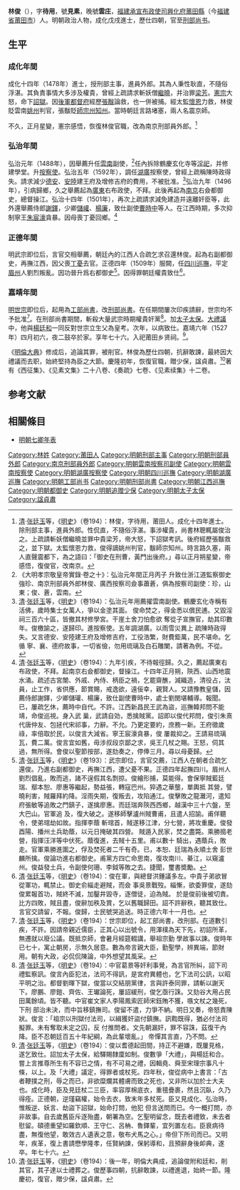 {{Otheruses|other=名为林俊的其他人物|林俊}}
{{明清人物信息框
| 姓名 = 林俊
| 原名 =
| 圖片名稱= 
| 圖片大小 =
| 圖片說明 = 
 |最高職務 = 太子太保刑部尚書
| 國家 = 大明
| 爵位 =
| 籍貫 = [[福建承宣布政使司|福建承宣布政使司]][[興化府|興化府]][[莆田縣|莆田縣]]
| 族裔 = 
| 字號 = 字待用，號見素
| 諡號 = 貞肅
| 出生日期 = [[景泰_(明朝)|景泰]]三年（1452年）
| 出生地點 = [[福建承宣布政使司|福建]][[莆田縣|莆田縣]]
| 逝世日期 = [[嘉靖|嘉靖]]六年（1527年）四月初六日
| 逝世地點 = [[福建承宣布政使司|福建]][[莆田縣|莆田縣]]
| 墓葬 =
| 配偶 =
| 親屬 = [[林達_(正德進士)|林達]]（子）
| 出身 = *成化十四年戊戌科進士出身
| 經歷 = 
| 著作 =
}}
'''林俊'''（{{bd|1452年||1527年|catIdx=Lin林}}），字'''待用'''，號'''見素'''，晚號'''雲庄'''，[[福建承宣布政使司|福建承宣布政使司]][[興化府|興化府]][[莆田縣|莆田縣]]（今[[福建省|福建省]][[莆田市|莆田市]]）人。明朝政治人物，成化戊戌進士，歷仕四朝，官至[[明朝刑部尚书|刑部尚书]]。

== 生平 ==
=== 成化年間 ===
成化十四年（1478年）進士，授刑部主事，進員外郎。其為人秉性耿直，不隨俗浮湛。其負責事情大多涉及權貴，曾經上疏請求斬妖僧[[繼曉|繼曉]]，并治罪[[梁芳|梁芳]]。[[明憲宗|憲宗]]大怒，命下[[詔獄|詔獄]]。因[[後軍都督府|後軍都督府]]經歷[[張黻_(成化壬辰進士)|張黻]]論救，也一併被捕。經太監[[懷恩|懷恩]]力救，林俊貶雲南[[姚州|姚州]]判官，張黻貶[[師宗州|師宗州]][[知州|知州]]。當時朝廷言路堵塞，兩人名震京師。

不久，正月星變，憲宗感悟，恢復林俊官職，改為南京刑部員外郎。<ref>[[清|清]]·[[张廷玉|张廷玉]]等，《[[明史|明史]]》（卷194）：林俊，字待用，莆田人。成化十四年進士。除刑部主事，進員外郎。性侃直，不隨俗浮湛。事涉權貴，尚書林聰輒屬俊治之。上疏請斬妖僧繼曉並罪中貴梁芳，帝大怒，下詔獄考訊。後府經歷張黻救之，並下獄。太監懷恩力救，俊得謫姚州判官，黻師宗知州。時言路久塞，兩人直聲震都下，為之語曰：「御史在刑曹，黃門出後府。」尋以正月朔星變，帝感悟，復俊官，改南京。</ref>

=== 弘治年間 ===
弘治元年（1488年），因舉薦升任[[雲南|雲南]]副使，<ref>《大明孝宗敬皇帝實錄·卷之十》：弘治元年閏正月丙子 升致仕浙江道監察御史強珍、南京刑部員外郎林俊、廣西按察司僉事蕭蒼，俱為按察司副使：珍，山東；俊、蒼，雲南。</ref>任內拆除鶴慶玄化寺等[[淫祀|淫祀]]，并修建學堂。升[[按察使|按察使]]。弘治五年（1592年），調任[[湖廣|湖廣]]按察使，曾經上疏稱陳時政得失。請求減少[[德安|德安]]、[[安陸|安陸]]建王府及增修吉府的費用，不被批准。<ref>[[清|清]]·[[张廷玉|张廷玉]]等，《[[明史|明史]]》（卷194）：弘治元年用薦擢雲南副使。鶴慶玄化寺稱有活佛，歲時集士女萬人，爭以金塗其面。 俊命焚之，得金悉以償民逋。又毀淫祠三百六十區，皆撤其材修學宮。干崖土舍刀怕愈欲 奪從子宣撫官，劫其印數年。俊檄諭之，遂歸印。進按察使。五年調湖廣。以雨雪災異上 疏陳時政得失。又言德安、安陸建王府及增修吉府，工役浩繁，財費鉅萬，民不堪命。乞循 寧、襄、德府故事，一切省儉，勿用琉璃及白石雕闌，請著為例。不從。</ref>弘治九年（1496年），引病歸鄉，久之舉薦起為[[廣東|廣東]]右布政使，不拜。此後再起為[[南京|南京]]右僉都御史，總督操江。弘治十四年（1501年），再次上疏請求減免建造并遠離奸臣等，此外還舉薦侍郎[[謝鐸|謝鐸]]，少卿[[儲巏|儲巏]]、[[楊廉|楊廉]]，致仕副使[[曹時中|曹時中]]等人。在江西時期，多次抑制寧王[[朱宸濠|朱宸濠]]貪暴。因母喪丁憂回鄉。<ref>[[清|清]]·[[张廷玉|张廷玉]]等，《[[明史|明史]]》（卷194）：九年引疾，不待報徑歸。久之，薦起廣東右布政使，不拜。起南京右僉都御史，督操江。十四年正月朔，陝西、山西地震水涌。疏述古宮闈、外戚、內侍、柄臣之禍，乞罷齋醮，減織造，清役占，汰員，止工作，省供應，節賞賜，戒逸欲，遠佞幸，親賢人。又請豫教皇儲，因薦侍郎謝鐸，少卿儲瓘、楊廉，致仕副使曹時中，處士劉閔堪輔導。報聞。已，屢疏乞休，薦時中自代。不許。江西新昌民王武為盜，巡撫韓邦問不能靖，命俊巡視。身入武 巢，武請自効，悉擒賊黨。詔即以俊代邦問，俊引朱熹代唐仲友、包拯代宋祁事，力辭。不允。乃更定要約，庶務一新。王府徵歲祿，率倍取於民，以俊言大減省。寧王宸濠貪暴，俊 屢裁抑之。王請易琉璃瓦，費二萬。俊言宜如舊，毋涉叔段京鄙之求，吳王几杖之賜。王怒，伺其過，無所得。會俊以聖節按部，遂劾奏之，停俸三月。尋以母憂歸。</ref>

=== 正德年間 ===
明武宗即位后，言官交相舉薦，朝廷內的江西人合疏乞求召還林俊。起為右副都御史，再撫江西，因父喪[[丁憂|丁憂]]去官。正德四年（1509年）服闕，任[[四川巡撫|四川巡撫]]，平定[[眉州|眉州]]人劉烈叛亂。因功晉升爲右都御史<ref>[[清|清]]·[[张廷玉|张廷玉]]等，《[[明史|明史]]》（卷193）：武宗即位，言官交薦，江西人在朝者合疏乞還俊。乃進右副都御史，再撫江西，遭父憂不果。正德四年起撫四川。眉州人劉烈倡亂，敗而逃，諸不逞假其名剽掠。俊繪形捕，莫能得。會保寧賊藍廷瑞、鄢本恕、廖惠等繼起，勢益張，轉寇巴州。猝遇之華壟，單輿抵 其營，譬曉利害，賊羅拜約降。淫雨失期，復叛去，攻陷通江。俊擊敗之龍灘河，遣知府張敏等追敗之門鎮子，遂擒廖惠。而廷瑞奔陝西西鄉，越漢中三十六盤，至大巴山。官軍追 及，復大破之。遂移師擊瀘州賊曹甫，且遣人招諭。甫佯聽令，使弟琯劫如故。指揮李蔭 斬琯首，賊遂移江津，分七營，將攻重慶。俊發酉陽、播州土兵助蔭，以元日掩破其四營。 賊遁入民家，焚之盡斃。乘勝搗老營，指揮汪洋等中伏死。蔭復進，去賊十五里。甫以數十 騎出，遇蔭兵，敗走。官軍乘勝進圍之，俘及焚死者二千有奇。已，本恕、廷瑞為永順土舍 彭世麟所擒。俊論功進右都御史。甫黨方四亡命思南，復攻南川、綦江，以窺瀘州。俊益發土兵，令副使何珊、李鉞等敗之去。捷聞，璽書奬勵。</ref>。因得罪朝廷權貴致仕<ref>[[清|清]]·[[张廷玉|张廷玉]]等，《[[明史|明史]]》（卷194）：俊在軍，與總督洪鍾議多左。中貴子弟欲冒從軍功，輒禁止。御史俞緇走避賊，而僉 事吳景戰歿。緇慚，欲委罪俊，遂劾俊累報首功，賊終不滅，加鑿井毀寺，逐僧徒，迫為賊。 於是俊前後被切責。比方四敗，賊且盡，俊辭加秩及賞，乞以舊職歸田。詔不許辭秩，聽其致仕。言官交請留，不報。俊歸，士民號哭追送。時正德六年十一月也。</ref>。

=== 嘉靖年間 ===
[[明世宗|明世宗]]即位后，起用為[[工部尚書|工部尚書]]，改[[刑部尚書|刑部尚書]]。在任期間屢次印疾請辭，世宗均不予批准<ref>[[清|清]]·[[张廷玉|张廷玉]]等，《[[明史|明史]]》（卷194）：世宗即位，起工部尚書，改刑部。在道數引疾，不許。因請帝親近儒臣，正其心以出號令，用渾樸為天下先，初詔所革，無遷就以廢公議。既抵京師，會暑月經筵輟講，舉祖宗勤 學故事以諫。俊時年已七十，寓止朝房，示無久居意。數為帝言親大臣，勤聖學，辨異端，節財用。朝有大政，必侃侃陳論，中外想望其風采。</ref>。在刑部尚書期間，斬殺大量武宗時期權貴奸黨<ref>[[清|清]]·[[张廷玉|张廷玉]]等，《[[明史|明史]]》（卷194）：中官葛景等奸利事覺，為言官所糾，詔下司禮監察訊。俊言內臣犯法，法司不得訊，是宮府異體也，乞下法司公訊，以昭平明之治。都督劉暉下獄，俊當以交結朋黨律，言與許泰同罪，請斬以謝天下。廖鵬、廖鎧、齊佐、王瓛論死，屢詔緩刑，俊乞亟行誅。又劾谷大用占民田萬餘頃。皆不聽。中官崔文家人李陽鳳索匠師宋鈺賄不獲，嗾文杖之幾死，下刑 部治未決，而中旨移鎮撫司。俊留不遣，力爭不納。明日又奏，帝怒責陳狀。俊言：「祖宗以刑獄付法司，以緝獲奸盜付鎮撫。訊鞫既得，猶必付法司擬罪。未有奪取未定之囚，反 付推問者。文先朝漏奸，罪不容誅，茲復干內降。臣不忍朝廷百五十年紀綱，為此輩壞亂。」 帝憚其言直，乃不問。</ref>。加[[太子太保|太子太保]]。[[大禮議|大禮議]]中，他與[[楊廷和|楊廷和]]一同反對世宗立生父為皇考。次年，以病致仕。嘉靖六年（1527年）四月初六，夜二鼓卒於家。享年七十六。入祀莆田乡贤祠。<ref>[[清|清]]·[[张廷玉|张廷玉]]等，《[[明史|明史]]》（卷194）：俊以耆德起田間，持正不避嫌，既屢見格，遂乞致仕。詔加太子太保，給驛賜隸廩如制。俊數爭「大禮」，與楊廷和合。嘗上言推尊所生有不容已之情，有不可易之禮，因輯堯、舜至宋理宗事凡十條，以上。及「大禮」議定，得罪者或杖死。四年秋，俊從病中上書言：「古者鞭撲之刑，辱之而已，非欲糜爛其體膚而致之死也，又非所以加於士大夫也。成化時，臣及見廷杖二三臣，率容厚棉底衣，重氊疊裹，然且沉臥，久乃得痊。正德朝，逆瑾竊權，始令去衣，致末年多杖死。臣又見成化、弘治時，惟叛逆、妖言、劫盜下詔獄，始命打問，他犯 但言送問而已。今一概打問，亦非故事。自去歲舊臣斥逐殆盡，朝署為空。乞聖明留念，既去者禮致，未去者慰留。碩德重望如羅欽順、王守仁、呂柟、魯鐸輩，宜列置左右。臣衰病待盡，無復他望，敢效古人遺表之意，敬布犬馬之心。」帝但下所司而已。又明年，疾革，復上書請懋學隆孝，任賢納諫，保躬導和，且預辭身後卹典，遂卒。年七十六。</ref>。

《[[明倫大典|明倫大典]]》修成后，追論其罪，被削官。林俊為歷仕四朝，抗辭敢諫，最終因大禮議而去职，始終堅持為臣之大節。慶隆初年，恢復官職，贈少保，諡貞肅。<ref>[[清|清]]·[[张廷玉|张廷玉]]等，《[[明史|明史]]》（卷194）：後一年，明倫大典成，追論俊附和廷和，削其官，其子達以士禮葬之。俊歷事四朝，抗辭敢諫，以禮進退，始終一節。隆慶初，復官，贈少保，諡貞肅。</ref>著有《西征集》、《见素文集》二十八卷、《奏疏》七卷、《见素续集》十二卷。

==参考文献==
{{reflist|2}}

==相關條目==
*[[明朝七卿年表|明朝七卿年表]]

{{start box}}
{{s-off}}
{{succession box|[[李鐩|李鐩]]|[[陶琰|陶琰]]|[[明朝工部尚書|明朝工部尚書]]|1521年-1522年}}
{{succession box|[[張子麟|張子麟]]|[[金獻民|金獻民]]|[[明朝刑部尚書|明朝刑部尚書]]|1522年-1523年}}
{{end box}}
{{並稱|南都四君子|<small>南京吏部尚书</small>[[林瀚_(成化進士)|林　瀚]] - <small>南京都察院左都御史</small>[[張敷華|張敷華]] - <small>南京都察院僉都御史</small>[[林俊_(明朝)|林　俊]] - <small>南京國子監祭酒</small>[[章懋|章　懋]]}}

{{成化十四年戊戌科殿試金榜}}

{{Authority control}}

{{DEFAULTSORT:Lin林}}
[[Category:林姓|Category:林姓]]
[[Category:莆田人|Category:莆田人]]
[[Category:明朝刑部主事|Category:明朝刑部主事]]
[[Category:明朝刑部員外郎|Category:明朝刑部員外郎]]
[[Category:南京刑部員外郎|Category:南京刑部員外郎]]
[[Category:明朝雲南按察司副使|Category:明朝雲南按察司副使]]
[[Category:明朝雲南按察使|Category:明朝雲南按察使]]
[[Category:明朝湖廣按察使|Category:明朝湖廣按察使]]
[[Category:明朝四川巡撫|Category:明朝四川巡撫]]
[[Category:明朝湖廣巡撫|Category:明朝湖廣巡撫]]
[[Category:明朝工部尚书|Category:明朝工部尚书]]
[[Category:明朝刑部尚書|Category:明朝刑部尚書]]
[[Category:明朝江西巡撫|Category:明朝江西巡撫]]
[[Category:明朝都御史|Category:明朝都御史]]
[[Category:明朝追赠少保|Category:明朝追赠少保]]
[[Category:明朝太子太保|Category:明朝太子太保]]
[[Category:諡貞肅|Category:諡貞肅]]